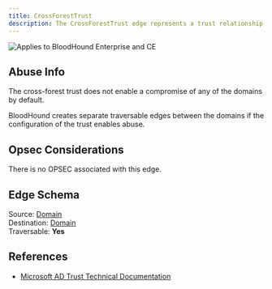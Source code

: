 ---
title: CrossForestTrust
description: The CrossForestTrust edge represents a trust relationship between two domains/forests. In this relationship, the source node domain has a cross-forest (interforest) trust to the destination node domain, allowing principals (users and computers) from the destination domain to access resources in the source domain.
---

<img noZoom src="/assets/enterprise-AND-community-edition-pill-tag.svg" alt="Applies to BloodHound Enterprise and CE"/>



## Abuse Info

The cross-forest trust does not enable a compromise of any of the domains by default.

BloodHound creates separate traversable edges between the domains if the configuration of the trust enables abuse.

## Opsec Considerations

There is no OPSEC associated with this edge.

## Edge Schema

Source: [Domain](https://github.com/SpecterOps/bloodhound-docs/blob/main//resources/nodes/domain)  
Destination: [Domain](https://github.com/SpecterOps/bloodhound-docs/blob/main//resources/nodes/domain)   
Traversable: **Yes**   

## References

* [Microsoft AD Trust Technical Documentation](https://learn.microsoft.com/en-us/previous-versions/windows/it-pro/windows-server-2003/cc755321(v=ws.10))
